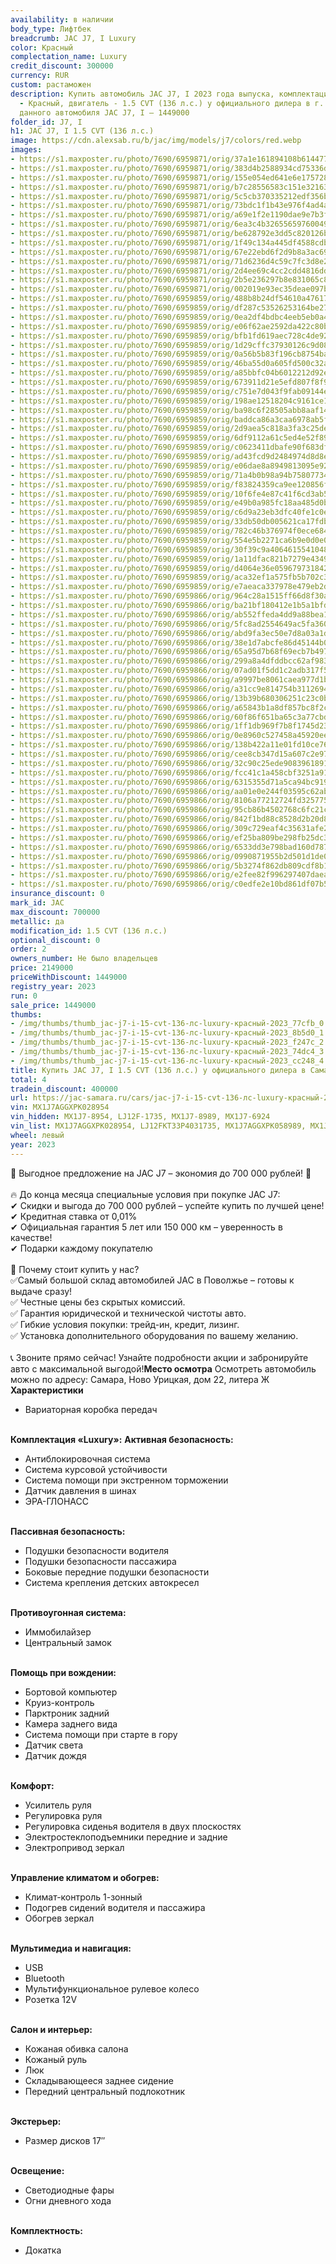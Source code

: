 ```yaml
---
availability: в наличии
body_type: Лифтбек
breadcrumb: JAC J7, I Luxury
color: Красный
complectation_name: Luxury
credit_discount: 300000
currency: RUR
custom: растаможен
description: Купить автомобиль JAC J7, I 2023 года выпуска, комплектация Luxury, цвет
  - Красный, двигатель - 1.5 CVT (136 л.с.) у официального дилера в г. Самара. Стоимость
  данного автомобиля JAC J7, I – 1449000
folder_id: J7, I
h1: JAC J7, I 1.5 CVT (136 л.с.)
image: https://cdn.alexsab.ru/b/jac/img/models/j7/colors/red.webp
images:
- https://s1.maxposter.ru/photo/7690/6959871/orig/37a1e161894108b6144770552de77cfb.jpg?sid=14&6416a659d8dd1c35c73da828f95e1f2d
- https://s1.maxposter.ru/photo/7690/6959871/orig/383d4b2588934cd75336dc205928b5d0.jpg?sid=14&6416a659d8dd1c35c73da828f95e1f2d
- https://s1.maxposter.ru/photo/7690/6959871/orig/155e054ed641e6e1757286cbd54f247c.jpg?sid=14&6416a659d8dd1c35c73da828f95e1f2d
- https://s1.maxposter.ru/photo/7690/6959871/orig/b7c28556583c151e32163c7f7a674dc4.jpg?sid=14&6416a659d8dd1c35c73da828f95e1f2d
- https://s1.maxposter.ru/photo/7690/6959871/orig/5c5cb370335212edf356b683124cc248.jpg?sid=14&6416a659d8dd1c35c73da828f95e1f2d
- https://s1.maxposter.ru/photo/7690/6959871/orig/73bdc1f1b43e976f4ad4a7e338e7cd98.jpg?sid=14&6416a659d8dd1c35c73da828f95e1f2d
- https://s1.maxposter.ru/photo/7690/6959871/orig/a69e1f2e1190dae9e7b3fae44b83a2b6.jpg?sid=14&6416a659d8dd1c35c73da828f95e1f2d
- https://s1.maxposter.ru/photo/7690/6959871/orig/6ea3c4b32655659760049baf0a2eff05.jpg?sid=14&6416a659d8dd1c35c73da828f95e1f2d
- https://s1.maxposter.ru/photo/7690/6959871/orig/be628792e3dd5c820126ba1fc9e3aecd.jpg?sid=14&6416a659d8dd1c35c73da828f95e1f2d
- https://s1.maxposter.ru/photo/7690/6959871/orig/1f49c134a445df4588cdbd6d741401c2.jpg?sid=14&6416a659d8dd1c35c73da828f95e1f2d
- https://s1.maxposter.ru/photo/7690/6959871/orig/67e22ebd6f2d9b8a3ac69af21c845bcb.jpg?sid=14&6416a659d8dd1c35c73da828f95e1f2d
- https://s1.maxposter.ru/photo/7690/6959871/orig/71d6236d4c59c7fc3d8e25abdcecec84.jpg?sid=14&6416a659d8dd1c35c73da828f95e1f2d
- https://s1.maxposter.ru/photo/7690/6959871/orig/2d4ee69c4cc2cdd4816dd1ac0366e1a5.jpg?sid=14&6416a659d8dd1c35c73da828f95e1f2d
- https://s1.maxposter.ru/photo/7690/6959871/orig/2b5e236297b8e831065c894cc8e2dd9b.jpg?sid=14&6416a659d8dd1c35c73da828f95e1f2d
- https://s1.maxposter.ru/photo/7690/6959871/orig/002019e93ec35deae097b241417382a5.jpg?sid=14&6416a659d8dd1c35c73da828f95e1f2d
- https://s1.maxposter.ru/photo/7690/6959859/orig/488b8b24df54610a47617936f2fe478f.jpg?sid=14&94d07c1dd26f373b3bba29ba76fe83c4
- https://s1.maxposter.ru/photo/7690/6959859/orig/df287c53526253164be27159758938e1.jpg?sid=14&94d07c1dd26f373b3bba29ba76fe83c4
- https://s1.maxposter.ru/photo/7690/6959859/orig/0ea2df4bdbc4eeb5eb0a4a48b2f8d9d9.jpg?sid=14&94d07c1dd26f373b3bba29ba76fe83c4
- https://s1.maxposter.ru/photo/7690/6959859/orig/e06f62ae2592da422c80bbe724c75215.jpg?sid=14&94d07c1dd26f373b3bba29ba76fe83c4
- https://s1.maxposter.ru/photo/7690/6959859/orig/bfb1fd619aec728c4de924efc0ce8580.jpg?sid=14&94d07c1dd26f373b3bba29ba76fe83c4
- https://s1.maxposter.ru/photo/7690/6959859/orig/1d29cffc37930126c9d08ae7a5fb4ca7.jpg?sid=14&94d07c1dd26f373b3bba29ba76fe83c4
- https://s1.maxposter.ru/photo/7690/6959859/orig/0a56b5b83f196cb8754ba6d81d4acd50.jpg?sid=14&94d07c1dd26f373b3bba29ba76fe83c4
- https://s1.maxposter.ru/photo/7690/6959859/orig/46ba55d0a605fd500c32aa86b76d9156.jpg?sid=14&94d07c1dd26f373b3bba29ba76fe83c4
- https://s1.maxposter.ru/photo/7690/6959859/orig/a85bbfc04b6012212d92ed8d16e4b5ac.jpg?sid=14&94d07c1dd26f373b3bba29ba76fe83c4
- https://s1.maxposter.ru/photo/7690/6959859/orig/673911d21e5efd807f8f96c66dfcc833.jpg?sid=14&94d07c1dd26f373b3bba29ba76fe83c4
- https://s1.maxposter.ru/photo/7690/6959859/orig/c751e7d043f9fab09144e7c17fb5dbb8.jpg?sid=14&94d07c1dd26f373b3bba29ba76fe83c4
- https://s1.maxposter.ru/photo/7690/6959859/orig/198ae12518204c9161ce1fc4e44ad4bc.jpg?sid=14&94d07c1dd26f373b3bba29ba76fe83c4
- https://s1.maxposter.ru/photo/7690/6959859/orig/ba98c6f28505abb8aaf14079187c36d4.jpg?sid=14&94d07c1dd26f373b3bba29ba76fe83c4
- https://s1.maxposter.ru/photo/7690/6959859/orig/baddca86a3caa6978ab5fca6d82beecd.jpg?sid=14&94d07c1dd26f373b3bba29ba76fe83c4
- https://s1.maxposter.ru/photo/7690/6959859/orig/2d9aea5c818a3fa3c25de46129215d42.jpg?sid=14&94d07c1dd26f373b3bba29ba76fe83c4
- https://s1.maxposter.ru/photo/7690/6959859/orig/6df9112a61c5ed4e52f89c3e862d7c15.jpg?sid=14&94d07c1dd26f373b3bba29ba76fe83c4
- https://s1.maxposter.ru/photo/7690/6959859/orig/c0623411dbafe90f683df96e32bca0ce.jpg?sid=14&94d07c1dd26f373b3bba29ba76fe83c4
- https://s1.maxposter.ru/photo/7690/6959859/orig/ad43fcd9d2484974d8d8e5a405667b35.jpg?sid=14&94d07c1dd26f373b3bba29ba76fe83c4
- https://s1.maxposter.ru/photo/7690/6959859/orig/e06dae8a8949813095e921dbcd972e92.jpg?sid=14&94d07c1dd26f373b3bba29ba76fe83c4
- https://s1.maxposter.ru/photo/7690/6959859/orig/71a4b0b98a94b758077345418374edfe.jpg?sid=14&94d07c1dd26f373b3bba29ba76fe83c4
- https://s1.maxposter.ru/photo/7690/6959859/orig/f83824359ca9ee120856fe41b7ae67e9.jpg?sid=14&94d07c1dd26f373b3bba29ba76fe83c4
- https://s1.maxposter.ru/photo/7690/6959859/orig/10f6fe4e87c41f6cd3ab51e40805ae98.jpg?sid=14&94d07c1dd26f373b3bba29ba76fe83c4
- https://s1.maxposter.ru/photo/7690/6959859/orig/e49b0a985fc18aa485d0b0e3abf13ced.jpg?sid=14&94d07c1dd26f373b3bba29ba76fe83c4
- https://s1.maxposter.ru/photo/7690/6959859/orig/c6d9a23eb3dfc40fe1c0e67ca03e18bb.jpg?sid=14&94d07c1dd26f373b3bba29ba76fe83c4
- https://s1.maxposter.ru/photo/7690/6959859/orig/33db50db005621ca17fdbfe29ee5c3f2.jpg?sid=14&94d07c1dd26f373b3bba29ba76fe83c4
- https://s1.maxposter.ru/photo/7690/6959859/orig/782c46b376974f0ece684ad47119a199.jpg?sid=14&94d07c1dd26f373b3bba29ba76fe83c4
- https://s1.maxposter.ru/photo/7690/6959859/orig/554e5b2271ca6b9e0d0e095a7afa9e64.jpg?sid=14&94d07c1dd26f373b3bba29ba76fe83c4
- https://s1.maxposter.ru/photo/7690/6959859/orig/30f39c9a406461554104890432754fe2.jpg?sid=14&94d07c1dd26f373b3bba29ba76fe83c4
- https://s1.maxposter.ru/photo/7690/6959859/orig/1a11dfac821b7279e434901f3201e0f8.jpg?sid=14&94d07c1dd26f373b3bba29ba76fe83c4
- https://s1.maxposter.ru/photo/7690/6959859/orig/d4064e36e0596797318426250ae72e12.jpg?sid=14&94d07c1dd26f373b3bba29ba76fe83c4
- https://s1.maxposter.ru/photo/7690/6959859/orig/aca32ef1a575fb5b702c3ce4734bf723.jpg?sid=14&94d07c1dd26f373b3bba29ba76fe83c4
- https://s1.maxposter.ru/photo/7690/6959859/orig/e7aeaca337978e479eb2dc5c194e628e.jpg?sid=14&94d07c1dd26f373b3bba29ba76fe83c4
- https://s1.maxposter.ru/photo/7690/6959866/orig/964c28a1515ff66d8f30a6069db01b08.jpg?sid=14&689862df3efa60b3a1a8308440b30a54
- https://s1.maxposter.ru/photo/7690/6959866/orig/ba21bf180412e1b5a1bfdcc530b973ab.jpg?sid=14&689862df3efa60b3a1a8308440b30a54
- https://s1.maxposter.ru/photo/7690/6959866/orig/ab552ffeda4dd9a88bea1214b49af348.jpg?sid=14&689862df3efa60b3a1a8308440b30a54
- https://s1.maxposter.ru/photo/7690/6959866/orig/5fc8ad2554649ac5fa36067828b371ff.jpg?sid=14&689862df3efa60b3a1a8308440b30a54
- https://s1.maxposter.ru/photo/7690/6959866/orig/abd9fa3ec50e7d8a03a1dbb726097580.jpg?sid=14&689862df3efa60b3a1a8308440b30a54
- https://s1.maxposter.ru/photo/7690/6959866/orig/38e1d7abcfe86d45144b0cc61043edc2.jpg?sid=14&689862df3efa60b3a1a8308440b30a54
- https://s1.maxposter.ru/photo/7690/6959866/orig/65a95d7b68f69ecb7b4979ddf9da314a.jpg?sid=14&689862df3efa60b3a1a8308440b30a54
- https://s1.maxposter.ru/photo/7690/6959866/orig/299a8a4dfddbcc62af98356faf2d8224.jpg?sid=14&689862df3efa60b3a1a8308440b30a54
- https://s1.maxposter.ru/photo/7690/6959866/orig/07ad01f5dd1c2adb317f53c7aa976044.jpg?sid=14&689862df3efa60b3a1a8308440b30a54
- https://s1.maxposter.ru/photo/7690/6959866/orig/a9997be8061caea977d1b5652049b018.jpg?sid=14&689862df3efa60b3a1a8308440b30a54
- https://s1.maxposter.ru/photo/7690/6959866/orig/a31cc9e814754b3112694ecb90dbf005.jpg?sid=14&689862df3efa60b3a1a8308440b30a54
- https://s1.maxposter.ru/photo/7690/6959866/orig/13b39b680306251c23c0beb81387f530.jpg?sid=14&689862df3efa60b3a1a8308440b30a54
- https://s1.maxposter.ru/photo/7690/6959866/orig/a65843b1a8df857bc8f2cc0decce4c5f.jpg?sid=14&689862df3efa60b3a1a8308440b30a54
- https://s1.maxposter.ru/photo/7690/6959866/orig/60f86f651ba65c3a77cbdcfb66c4c816.jpg?sid=14&689862df3efa60b3a1a8308440b30a54
- https://s1.maxposter.ru/photo/7690/6959866/orig/1ff1db969f7b8f1745d231a9b0b3e026.jpg?sid=14&689862df3efa60b3a1a8308440b30a54
- https://s1.maxposter.ru/photo/7690/6959866/orig/0e8960c527458a45920eee8567e71b8a.jpg?sid=14&689862df3efa60b3a1a8308440b30a54
- https://s1.maxposter.ru/photo/7690/6959866/orig/138b422a11e01fd10ce76a73f18640eb.jpg?sid=14&689862df3efa60b3a1a8308440b30a54
- https://s1.maxposter.ru/photo/7690/6959866/orig/cee8cb347d15a607c2e972f329594c27.jpg?sid=14&689862df3efa60b3a1a8308440b30a54
- https://s1.maxposter.ru/photo/7690/6959866/orig/32c90c25ede90839618912922c0bce05.jpg?sid=14&689862df3efa60b3a1a8308440b30a54
- https://s1.maxposter.ru/photo/7690/6959866/orig/fcc41c1a458cbf3251a9131beadf622b.jpg?sid=14&689862df3efa60b3a1a8308440b30a54
- https://s1.maxposter.ru/photo/7690/6959866/orig/6315355d71a5ca94bc919af5fc4f5a66.jpg?sid=14&689862df3efa60b3a1a8308440b30a54
- https://s1.maxposter.ru/photo/7690/6959866/orig/aa01e0e244f03595c62aba3b9f145bad.jpg?sid=14&689862df3efa60b3a1a8308440b30a54
- https://s1.maxposter.ru/photo/7690/6959866/orig/8106a77212724fd325775914dba92ea8.jpg?sid=14&689862df3efa60b3a1a8308440b30a54
- https://s1.maxposter.ru/photo/7690/6959866/orig/95cb86b4502768c6fc21c4aedae78fa7.jpg?sid=14&689862df3efa60b3a1a8308440b30a54
- https://s1.maxposter.ru/photo/7690/6959866/orig/842f1bd88c8528d2b20d81a5f5c5c567.jpg?sid=14&689862df3efa60b3a1a8308440b30a54
- https://s1.maxposter.ru/photo/7690/6959866/orig/309c729eaf4c35631afe2b72f84d4cb9.jpg?sid=14&689862df3efa60b3a1a8308440b30a54
- https://s1.maxposter.ru/photo/7690/6959866/orig/ef25ba809be298fb25dc31ad62c8ed7f.jpg?sid=14&689862df3efa60b3a1a8308440b30a54
- https://s1.maxposter.ru/photo/7690/6959866/orig/6533dd3e798bad160d78797438e2d17b.jpg?sid=14&689862df3efa60b3a1a8308440b30a54
- https://s1.maxposter.ru/photo/7690/6959866/orig/0990871955b2d501d1de0083b2b495cd.jpg?sid=14&689862df3efa60b3a1a8308440b30a54
- https://s1.maxposter.ru/photo/7690/6959866/orig/5b3274f862db809cdf8b1e253b7f0bbd.jpg?sid=14&689862df3efa60b3a1a8308440b30a54
- https://s1.maxposter.ru/photo/7690/6959866/orig/e2fee82f996297407daea3d268431f83.jpg?sid=14&689862df3efa60b3a1a8308440b30a54
- https://s1.maxposter.ru/photo/7690/6959866/orig/c0edfe2e10bd861df07b57399e14dae0.jpg?sid=14&689862df3efa60b3a1a8308440b30a54
insurance_discount: 0
mark_id: JAC
max_discount: 700000
metallic: да
modification_id: 1.5 CVT (136 л.с.)
optional_discount: 0
order: 2
owners_number: Не было владельцев
price: 2149000
priceWithDiscount: 1449000
registry_year: 2023
run: 0
sale_price: 1449000
thumbs:
- /img/thumbs/thumb_jac-j7-i-15-cvt-136-лс-luxury-красный-2023_77cfb_0.webp
- /img/thumbs/thumb_jac-j7-i-15-cvt-136-лс-luxury-красный-2023_8b5d0_1.webp
- /img/thumbs/thumb_jac-j7-i-15-cvt-136-лс-luxury-красный-2023_f247c_2.webp
- /img/thumbs/thumb_jac-j7-i-15-cvt-136-лс-luxury-красный-2023_74dc4_3.webp
- /img/thumbs/thumb_jac-j7-i-15-cvt-136-лс-luxury-красный-2023_cc248_4.webp
title: Купить JAC J7, I 1.5 CVT (136 л.с.) у официального дилера в Самаре
total: 4
tradein_discount: 400000
url: https://jac-samara.ru/cars/jac-j7-i-15-cvt-136-лс-luxury-красный-2023/
vin: MX1J7AGGXPK028954
vin_hidden: MX1J7-8954, LJ12F-1735, MX1J7-8989, MX1J7-6924
vin_list: MX1J7AGGXPK028954, LJ12FKT33P4031735, MX1J7AGGXPK058989, MX1J7AGGXPK026924
wheel: левый
year: 2023
---
```

🚀 Выгодное предложение на JAC J7 – экономия до 700 000 рублей! 🚀<br/>
<br/>
🔥 До конца месяца специальные условия при покупке JAC J7:<br/>
✔ Скидки и выгода до 700 000 рублей – успейте купить по лучшей цене!<br/>
✔ Кредитная ставка от 0,01%<br/>
✔ Официальная гарантия 5 лет или 150 000 км – уверенность в качестве!<br/>
✔ Подарки каждому покупателю <br/>
<br/>
📌 Почему стоит купить у нас?<br/>
✅Самый большой склад автомобилей JAC в Поволжье – готовы к выдаче сразу!<br/>
✅ Честные цены без скрытых комиссий.<br/>
✅ Гарантия юридической и технической чистоты авто.<br/>
✅ Гибкие условия покупки: трейд-ин, кредит, лизинг.<br/>
✅ Установка дополнительного оборудования по вашему желанию.<br/>
<br/>
📞 Звоните прямо сейчас! Узнайте подробности акции и забронируйте авто с максимальной выгодой!<strong>Место осмотра</strong> Осмотреть автомобиль можно по адресу: Самара, Ново Урицкая, дом 22, литера Ж <strong>Характеристики</strong>
<ul>
<li>Вариаторная коробка передач</li>
</ul>
<br/> <strong>Комплектация «Luxury»:</strong> <strong>Активная безопасность:</strong>
<ul>
<li>Антиблокировочная система</li>
<li>Система курсовой устойчивости</li>
<li>Система помощи при экстренном торможении</li>
<li>Датчик давления в шинах</li>
<li>ЭРА-ГЛОНАСС</li>
</ul>
<br/> <strong>Пассивная безопасность:</strong>
<ul>
<li>Подушки безопасности водителя</li>
<li>Подушки безопасности пассажира</li>
<li>Боковые передние подушки безопасности</li>
<li>Система крепления детских автокресел</li>
</ul>
<br/> <strong>Противоугонная система:</strong>
<ul>
<li>Иммобилайзер</li>
<li>Центральный замок</li>
</ul>
<br/> <strong>Помощь при вождении:</strong>
<ul>
<li>Бортовой компьютер</li>
<li>Круиз-контроль</li>
<li>Парктроник задний</li>
<li>Камера заднего вида</li>
<li>Система помощи при старте в гору</li>
<li>Датчик света</li>
<li>Датчик дождя</li>
</ul>
<br/> <strong>Комфорт:</strong>
<ul>
<li>Усилитель руля</li>
<li>Регулировка руля</li>
<li>Регулировка сиденья водителя в двух плоскостях</li>
<li>Электростеклоподъемники передние и задние</li>
<li>Электропривод зеркал</li>
</ul>
<br/> <strong>Управление климатом и обогрев:</strong>
<ul>
<li>Климат-контроль 1-зонный</li>
<li>Подогрев сидений водителя и пассажира</li>
<li>Обогрев зеркал</li>
</ul>
<br/> <strong>Мультимедиа и навигация:</strong>
<ul>
<li>USB</li>
<li>Bluetooth</li>
<li>Мультифункциональное рулевое колесо</li>
<li>Розетка 12V</li>
</ul>
<br/> <strong>Салон и интерьер:</strong>
<ul>
<li>Кожаная обивка салона</li>
<li>Кожаный руль</li>
<li>Люк</li>
<li>Складывающееся заднее сидение</li>
<li>Передний центральный подлокотник</li>
</ul>
<br/> <strong>Экстерьер:</strong>
<ul>
<li>Размер дисков 17″</li>
</ul>
<br/> <strong>Освещение:</strong>
<ul>
<li>Светодиодные фары</li>
<li>Огни дневного хода</li>
</ul>
<br/> <strong>Комплектность:</strong>
<ul>
<li>Докатка</li>
</ul>

